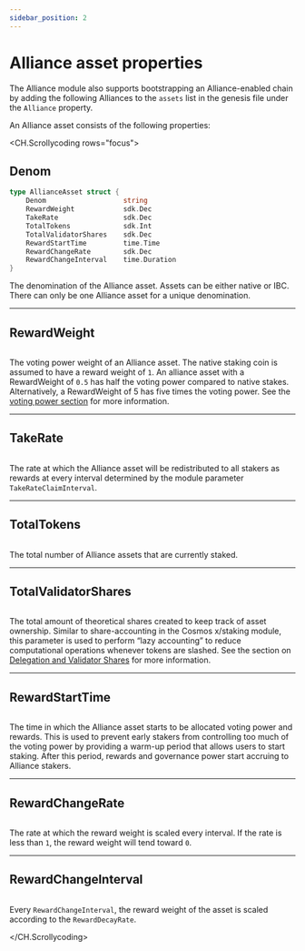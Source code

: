 ```yaml
---
sidebar_position: 2
---
```

# Alliance asset properties

The Alliance module also supports bootstrapping an Alliance-enabled chain by adding the following Alliances to the `assets` list in the genesis file under the `Alliance` property.

An Alliance asset consists of the following properties:

<CH.Scrollycoding rows="focus">

## Denom

```go AllianceAsset focus=2
type AllianceAsset struct {
    Denom                   string
    RewardWeight            sdk.Dec
    TakeRate                sdk.Dec
    TotalTokens             sdk.Int
    TotalValidatorShares    sdk.Dec
    RewardStartTime         time.Time
    RewardChangeRate	    sdk.Dec
    RewardChangeInterval    time.Duration                              
}

```

The denomination of the Alliance asset. Assets can be either native or IBC. There can only be one Alliance asset for a unique denomination.

---

## RewardWeight

```go AllianceAsset focus=3

```

The voting power weight of an Alliance asset. The native staking coin is assumed to have a reward weight of `1`. An alliance asset with a RewardWeight of `0.5` has half the voting power compared to native stakes. Alternatively, a RewardWeight of 5 has five times the voting power. See the [voting power section](../concepts/staking) for more information.

---

## TakeRate

```go AllianceAsset focus=4

```

The rate at which the Alliance asset will be redistributed to all stakers as rewards at every interval determined by the module parameter `TakeRateClaimInterval`.

---

## TotalTokens

```go AllianceAsset focus=5

```

The total number of Alliance assets that are currently staked.

---

## Total<wbr />Validator<wbr />Shares

```go AllianceAsset focus=6

```

The total amount of theoretical shares created to keep track of asset ownership. Similar to share-accounting in the Cosmos x/staking module, this parameter is used to perform “lazy accounting” to reduce computational operations whenever tokens are slashed. See the section on [Delegation and Validator Shares](concepts/delegation.mdx) for more information.

---

## Reward<wbr />StartTime

```go AllianceAsset focus=7

```

The time in which the Alliance asset starts to be allocated voting power and rewards. This is used to prevent early stakers from controlling too much of the voting power by providing a warm-up period that allows users to start staking. After this period, rewards and governance power start accruing to Alliance stakers.

--- 

## Reward<wbr />ChangeRate

```go AllianceAsset focus=8

```

The rate at which the reward weight is scaled every interval. If the rate is less than `1`, the reward weight will tend toward `0`. 

---

## RewardChange<wbr />Interval

```go AllianceAsset focus=9

```

Every `RewardChangeInterval`, the reward weight of the asset is scaled according to the `RewardDecayRate`.

</CH.Scrollycoding>
